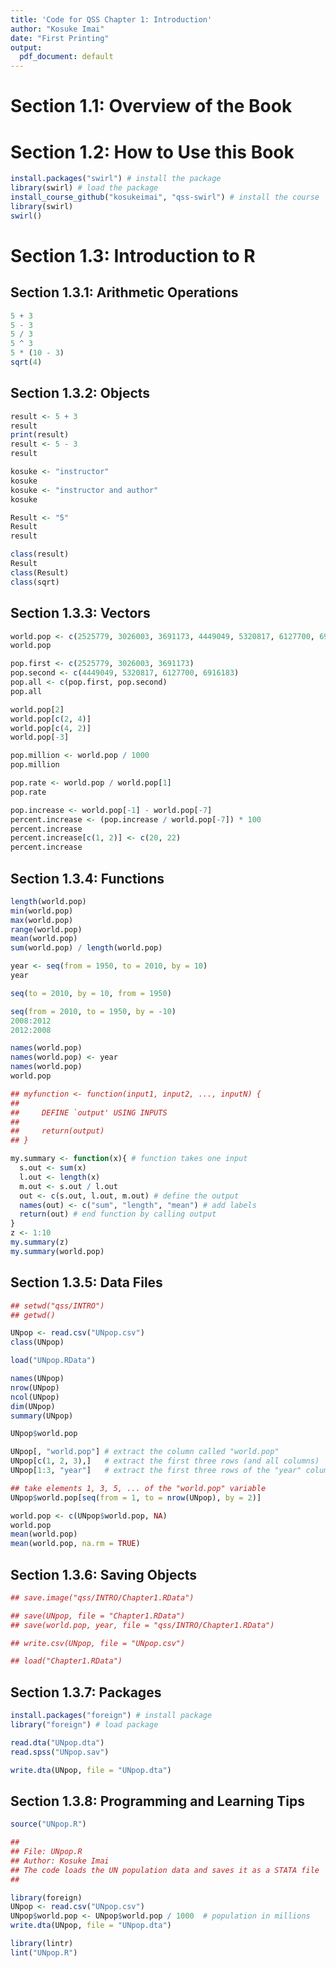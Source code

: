```yaml
---
title: 'Code for QSS Chapter 1: Introduction'
author: "Kosuke Imai"
date: "First Printing"
output:
  pdf_document: default
---
```


# Section 1.1: Overview of the Book

# Section 1.2: How to Use this Book

```r
install.packages("swirl") # install the package
library(swirl) # load the package
install_course_github("kosukeimai", "qss-swirl") # install the course
library(swirl)
swirl()
```

# Section 1.3: Introduction to R

## Section 1.3.1: Arithmetic Operations

```r
5 + 3
5 - 3
5 / 3
5 ^ 3
5 * (10 - 3)
sqrt(4)
```

## Section 1.3.2: Objects

```r
result <- 5 + 3
result
print(result)
result <- 5 - 3
result

kosuke <- "instructor"
kosuke
kosuke <- "instructor and author"
kosuke

Result <- "5"
Result
result

class(result)
Result
class(Result)
class(sqrt)
```

## Section 1.3.3: Vectors

```r
world.pop <- c(2525779, 3026003, 3691173, 4449049, 5320817, 6127700, 6916183)
world.pop

pop.first <- c(2525779, 3026003, 3691173)
pop.second <- c(4449049, 5320817, 6127700, 6916183)
pop.all <- c(pop.first, pop.second)
pop.all

world.pop[2]
world.pop[c(2, 4)] 
world.pop[c(4, 2)] 
world.pop[-3]

pop.million <- world.pop / 1000
pop.million

pop.rate <- world.pop / world.pop[1]
pop.rate

pop.increase <- world.pop[-1] - world.pop[-7]
percent.increase <- (pop.increase / world.pop[-7]) * 100
percent.increase
percent.increase[c(1, 2)] <- c(20, 22)
percent.increase
```

## Section 1.3.4: Functions

```r
length(world.pop)  
min(world.pop)     
max(world.pop)     
range(world.pop)   
mean(world.pop)    
sum(world.pop) / length(world.pop) 

year <- seq(from = 1950, to = 2010, by = 10)
year

seq(to = 2010, by = 10, from = 1950)

seq(from = 2010, to = 1950, by = -10)
2008:2012
2012:2008

names(world.pop) 
names(world.pop) <- year
names(world.pop)
world.pop

## myfunction <- function(input1, input2, ..., inputN) {
## 
##     DEFINE `output' USING INPUTS
## 
##     return(output)
## }

my.summary <- function(x){ # function takes one input
  s.out <- sum(x)
  l.out <- length(x)
  m.out <- s.out / l.out
  out <- c(s.out, l.out, m.out) # define the output
  names(out) <- c("sum", "length", "mean") # add labels
  return(out) # end function by calling output
}
z <- 1:10
my.summary(z)
my.summary(world.pop)
```

## Section 1.3.5: Data Files

```r
## setwd("qss/INTRO")
## getwd()
```

```r
UNpop <- read.csv("UNpop.csv") 
class(UNpop)

load("UNpop.RData") 

names(UNpop)
nrow(UNpop)
ncol(UNpop)
dim(UNpop)
summary(UNpop)

UNpop$world.pop

UNpop[, "world.pop"] # extract the column called "world.pop"
UNpop[c(1, 2, 3),]   # extract the first three rows (and all columns)
UNpop[1:3, "year"]   # extract the first three rows of the "year" column

## take elements 1, 3, 5, ... of the "world.pop" variable
UNpop$world.pop[seq(from = 1, to = nrow(UNpop), by = 2)]

world.pop <- c(UNpop$world.pop, NA)
world.pop
mean(world.pop)
mean(world.pop, na.rm = TRUE)
```

## Section 1.3.6: Saving Objects
```r
## save.image("qss/INTRO/Chapter1.RData")

## save(UNpop, file = "Chapter1.RData")
## save(world.pop, year, file = "qss/INTRO/Chapter1.RData")

## write.csv(UNpop, file = "UNpop.csv")

## load("Chapter1.RData")
```

## Section 1.3.7: Packages
```r
install.packages("foreign") # install package
library("foreign") # load package

read.dta("UNpop.dta")
read.spss("UNpop.sav")

write.dta(UNpop, file = "UNpop.dta")
```

## Section 1.3.8: Programming and Learning Tips
```r
source("UNpop.R")

##
## File: UNpop.R
## Author: Kosuke Imai
## The code loads the UN population data and saves it as a STATA file
##

library(foreign)
UNpop <- read.csv("UNpop.csv") 
UNpop$world.pop <- UNpop$world.pop / 1000  # population in millions
write.dta(UNpop, file = "UNpop.dta")

library(lintr)
lint("UNpop.R")
```